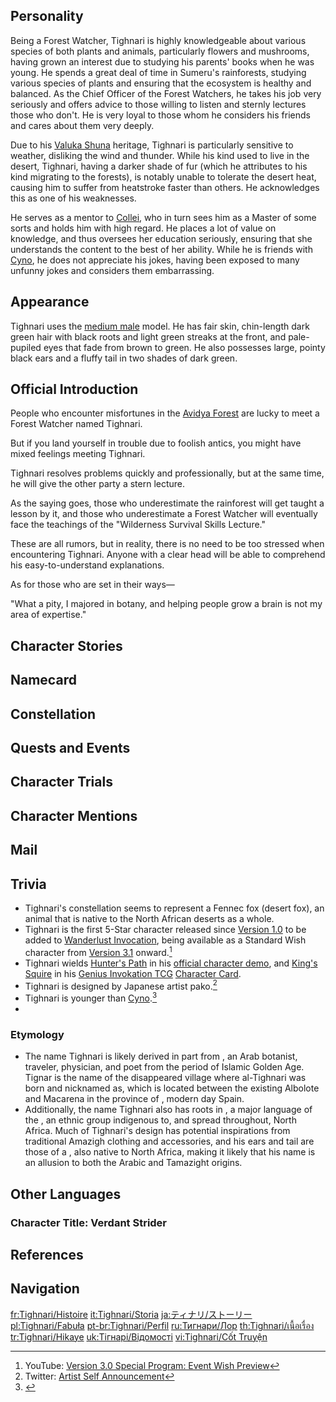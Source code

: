 {{CharacterTabs}}
{{Quote|An Avidya Forest Watcher and botanical scholar who graduated from Amurta. He leads a fruitful life of patrolling the rainforest, protecting the ecology, and lecturing fools every day.|Description from the Official Website<ref>Official ''Genshin Impact'' Website: [https://genshin.hoyoverse.com/en/character/sumeru?char=0 Tighnari]</ref>}}

==Personality==
{{Quote|A young researcher well-versed in botany who currently serves as a Forest Watcher in Avidya Forest. He is a straight shooter with a warm heart &mdash; and a dab hand at guiding even the dullest of pupils.|In-game character attributes and profile page text}}
Being a Forest Watcher, Tighnari is highly knowledgeable about various species of both plants and animals, particularly flowers and mushrooms, having grown an interest due to studying his parents' books when he was young. He spends a great deal of time in Sumeru's rainforests, studying various species of plants and ensuring that the ecosystem is healthy and balanced. As the Chief Officer of the Forest Watchers, he takes his job very seriously and offers advice to those willing to listen and sternly lectures those who don't. He is very loyal to those whom he considers his friends and cares about them very deeply. 

Due to his [[Valuka Shuna]] heritage, Tighnari is particularly sensitive to weather, disliking the wind and thunder. While his kind used to live in the desert, Tighnari, having a darker shade of fur (which he attributes to his kind migrating to the forests), is notably unable to tolerate the desert heat, causing him to suffer from heatstroke faster than others. He acknowledges this as one of his weaknesses.

He serves as a mentor to [[Collei]], who in turn sees him as a Master of some sorts and holds him with high regard. He places a lot of value on knowledge, and thus oversees her education seriously, ensuring that she understands the content to the best of her ability. While he is friends with [[Cyno]], he does not appreciate his jokes, having been exposed to many unfunny jokes and considers them embarrassing.

==Appearance==
{{See also|Woodland Song}}
<!-- Keep appearance section short and concise. Limit to 3-4 sentences. Outfits should be described on the outfit pages. -->
Tighnari uses the [[:Category:Medium Male Characters|medium male]] model. He has fair skin, chin-length dark green hair with black roots and light green streaks at the front, and pale-pupiled eyes that fade from brown to green. He also possesses large, pointy black ears and a fluffy tail in two shades of dark green.

==Official Introduction==
{{Official Introduction
|title=Lushness follows the fox in the forest
|link=https://www.hoyolab.com/article/5918230
|character=Tighnari}}
{{Quote|A message for you. I brought back a specialty from the desert, two packs of honeyed dates, which helps to replenish your energy, whether in the morning or at night. Thank you for your patience in teaching and taking care of Collei. Good luck with your work and best wishes for Collei's studies.|An anonymously written message left inside a candy box, placed on the watcher's table.}}
People who encounter misfortunes in the [[Avidya Forest]] are lucky to meet a Forest Watcher named Tighnari.

But if you land yourself in trouble due to foolish antics, you might have mixed feelings meeting Tighnari.

Tighnari resolves problems quickly and professionally, but at the same time, he will give the other party a stern lecture.

As the saying goes, those who underestimate the rainforest will get taught a lesson by it, and those who underestimate a Forest Watcher will eventually face the teachings of the "Wilderness Survival Skills Lecture."

These are all rumors, but in reality, there is no need to be too stressed when encountering Tighnari. Anyone with a clear head will be able to comprehend his easy-to-understand explanations.

As for those who are set in their ways&mdash;

"What a pity, I majored in botany, and helping people grow a brain is not my area of expertise."

==Character Stories==
{{Character Story
|title1        = Character Details
|text1         = <p>Those who travel through Avidya Forest will sometimes meet a rather special Forest Watcher.</p><!--
              --><p>He has large ears, a long tail, and a slightly delicate face. If a less discerning eye were to appraise him, he might even look like some kind of small, rare animal native to the forests.</p><!--
              --><p>But anyone who has even been acquainted with him will know that there is clarity to his words and steadiness in his bearing.</p><!--
              --><p>"One moment, please. Judging from your equipment, you're a traveling merchant bound for [[Sumeru City]], aren't you? Come back, please, you're going the wrong way."</p><!--
              --><p>"I mean, just look over there. The leaves are dense and the air grows damper. That doesn't seem like the main road leading to the city, no matter how you slice it."</p><!--
              --><p>"Oh dear, your waterskin is empty, isn't it?"</p><!--
              --><p>"Come, let me share some with you. Being in a rainforest is no reason to skimp on your water supply."</p><!--
              --><p>"If you drink any old water you find out here, you might next find yourself at [[Bimarstan]], you know?"</p><!--
              --><p>"Of course, if that is part of your itinerary, then I suppose you have... interesting opinions."</p><!--
              --><p>Amidst the flurry of instructions, the lost lamb will have all the arrangements made for them before they know it.</p><!--
              --><p>"Um... Thank you so much! Still, uh, might I ask who you are...?"</p><!--
              --><p>As the other Forest Rangers look upon the traveling merchant bowing to the diminutive Forest Watcher, they cannot help but laugh.</p><!--
              --><p>"Pfft-haha! Ahem. This is our G&mdash; Well, Forest Watcher Tighnari."</p>
|mention1      = 

|title2        = Character Story 1
|friendship2   = 2
|text2         = <p>Other than the most basic of forest maintenance, the Forest Rangers will often encounter a great number of problems whose origins lie in human hands:</p><!--
              --><p>Arbitrarily occupied camps, shacks built by the destruction of vegetation, domestic waste dumps that may become sources of pollution, bonfire embers that have yet to fully be extinguished...</p><!--
              --><p>In response to such situations, they must not only solve the problem at hand but also try to admonish the perpetrators, and yet these exhortations are not always accurately communicated.</p><!--
              --><p>This would improve greatly after Tighnari joined the Forest Watchers.</p><!--
              --><p>Part of this is his scholarly rigor &mdash; the way in which he will unceremoniously "teach" the troublemakers.</p><!--
              --><p>But more importantly, Tighnari is able to communicate the correct way to act and the reasons behind that in a manner most comprehensible to those he teaches.</p><!--
              --><p>The way he sees it, these crafts of living out in the wilds are also knowledge, and that getting people to accept knowledge is an art in and of itself.</p><!--
              --><p>It is far more useful to be straightforward about the other part's errors and what is at stake as opposed to dryly giving advice.</p><!--
              --><p>This is also why Tighnari has disagreements with the Akademiya's purveying of the [[Akasha Terminal]].</p><!--
              --><p>Knowledge is, in truth, the treasure of all living things. It should be passionately embraced by those who are curious about it as opposed to becoming a tool for survival, doled out in limited amounts.</p><!--
              --><p>Unfortunately, as a young researcher, Tighnari did not have anywhere near the clout to stand against the Akademiya, and even now he can only do what he can in a limited capacity.</p><!--
              --><p>At the same time, reality does not quite match up to one's ideals&mdash;</p><!--
              --><p>As such, some unlucky soul getting lectured by Tighnari is no uncommon sight in Avidya Forest.</p>
|mention2      = 

|title3        = Character Story 2
|friendship3   = 3
|text3         = <p>When Tighnari first arrived at Gandharva Ville, he was still a normal member of the Forest Rangers, no different from any other Forest Watcher.</p><!--
              --><p>"Rather than taking part in all these babbling debates about all these 'big ideas,' I might as well change the forest for the better in a practical manner, using what {{sic|I’ve}} learned."</p><!--
              --><p>&mdash;This was how Tighnari originally felt when he first joined the Forest Rangers, a fresh graduate from the Amurta school who had parted ways with the Akademiya.</p><!--
              --><p>But he soon discovered that the Forest Rangers had significant problems of their own.</p><!--
              --><p>They were passionate about protecting the forest, yes, but the organization as a whole lacked rational structure and instruction with any measure of scientific rigor.</p><!--
              --><p>Alas, change could never come without any difficulty, and yet Tighnari was never good at leaving things to rot.</p><!--
              --><p>As such, the highly active Tighnari leapt into action to turn things around.</p><!--
              --><p>He created a rationalized forest patrol log, assigned tasks according to each {{sic|person’s}} strengths, and regularly conducted natural history training for his fellow team members...</p><!--
              --><p>With the enthusiastic cooperation of his fellow rangers, the forest patrols around Avidya Forest grew ever more effective, especially around Gandharva Ville, where it could be said to be perfect.</p><!--
              --><p>Naturally, this knowledgeable and highly active researcher would become someone whom the Forest Rangers looked up to.</p><!--
              --><p>One day, Tighnari would discover that he had a new name amongst his colleagues.</p><!--
              --><p>"Hey there, General Watchleader! Could you look over the journal entry I wrote for today?"</p><!--
              --><p>"General Watchleader! {{sic|I’ve}} found some baggage down in the [[Chinvat Ravine]]. I've placed at the lost and found section."</p><!--
              --><p>"Oh no, where has [[Sag]] gone... Um, General Watchleader, have you seen it around?"</p><!--
              --><p>He at first took this for slips of the tongue, but many recurrences later, this sign would see his brows burrow.</p><!--
              --><p>"Do we actually have that rank? Or are we going for something similar to 'General Mahamatra'?"</p><!--
              --><p>Whatever the case, Tighnari would eventually prevail upon everyone to go back to calling him "Forest Watcher," "Master," or "Mr. Tighnari."</p><!--
              --><p>"I'm afraid 'General Watchleader' is too great a title for me to bear," or so he said.</p><!--
              --><p>"Heh, that actually reminded me of a joke someone once told about the title of 'General Mahamatra'..."</p><!--
              --><p>He did not make mention of this other reason for his refusal of that title.</p>
|mention3      = Sag

|title4        = Character Story 3
|friendship4   = 4
|text4         = <p>There was a time when a certain vibrantly-colored flower was all the rage amongst the people of Sumeru. Many people would buy it to adorn their houses, and thus it gradually became a trend.</p><!--
              --><p>Unfortunately, this flower was not long for the world if removed from the rainforest, and would only last two days at best if so plucked.</p><!--
              --><p>Flowers that were no longer fresh would soon be discarded, left by the wayside to rot &mdash; a shame by any standard of imagination.</p><!--
              --><p>This could not go on. Never mind the garbage or pollution-related issues, this trend ran the risk of damaging the forest ecosystem if it persisted long enough.</p><!--
              --><p>However, just as the Forest Rangers were mulling over this problem, Tighnari would send out an offer of cooperation with the flower sellers in the city:</p><!--
              --><p>The Forest Rangers would help them gather fresh flowers for free, but that they should provide an additional service, informing those who came to purchase the flowers that if they sent them back by the second day, they would obtain a receipt that could then be exchanged within the next 3 days for a dried flower decoration.</p><!--
              --><p>These decorations were of course provided by Tighnari and the Forest Rangers. The option to pay for them and how much to pay would be left up to the buyer of the flowers, just as things might go at a charity bazaar.</p><!--
              --><p>Part of this Mora would go to the store owner as service charge for collecting the leftover flowers, and the rest would be used for funding the Forest Rangers' efforts to maintain the rainforest.</p><!--
              --><p>This cooperation went quite smoothly indeed. The flower shop owners saved themselves the trouble of searching deep within the rainforest for their floral quarry and got some extra income; the Forest Rangers got to control the process and amount of flowers gathered, and also got some extra funds; those who bought flowers would not only receive a temporary flower as a companion, but also a more permanent memento.</p><!--
              --><p>This all went quite swimmingly, but some rangers did not understand, asking: "Why didn't we just ban the gathering of such flowers in the first place? Wouldn't that have been simpler?"</p><!--
              --><p>Tighnari shook his head when he heard this answer, causing his ears to shake.</p><!--
              --><p>"We shouldn't make such simple calculations. If we were to force our requests through, we would be just like a stolid lecturer who fails to have others understand, but who stirs up feelings of rebellion instead."</p><!--
              --><p>"If that were to happen, our reputation would be the least of our woes &mdash; we would have our hands full trying to deal with those who were coming to pick flowers illegally!"</p><!--
              --><p>"In any case, trends will change. Don't worry. I'm sure the people's attention will shift to something else soon."</p><!--
              --><p>Pragmatic as these words were, they quickly found traction with the Forest Rangers. Collei's nods were particularly rapid.</p><!--
              --><p>"The dried flower decorations that Master taught us to make have been pretty popular with the children, too!"</p>
|mention4      = Collei

|title5        = Character Story 4
|friendship5   = 5
|text5         = <p>Beings of [[Tighnarian|Tighnari's race]] are a rare and unpredictable sort, and usually give off the impression of being loners.</p><!--
              --><p>But Tighnari's circumstances appear to have been somewhat different.</p><!--
              --><p>Although he has spent much time meditating on his research and has spent comparatively little on cultivating relationships, he did wind up stumbling into a good number of comrades nonetheless.</p><!--
              --><p>Tighnari had excellent grades in the Akademiya early on, and many would come to him for help with their coursework. When his seminar courses would end, he would often go along with requests for group photos.</p><!--
              --><p>Not that he really understood them, but he agreed anyway.</p><!--
              --><p>That was how "Tighnari knows everything, and he's so nice to talk to!" became a widespread saying, causing many to fight for his time. Even students from other Darshans would want to collaborate with him.</p><!--
              --><p>This went on till one day, when his popularity also attracted the attention of the General Mahamatra Cyno&mdash;</p><!--
              --><p>Forming factions and gathering forces... these were nothing if not the harbingers of academic corruption!</p><!--
              --><p>Yet with some time spent observing Tighnari, Cyno found that the former had only received people out of the goodness of his heart.</p><!--
              --><p>Tighnari himself only really had eyes for his work, and was dispassionate concerning the offers of others.</p><!--
              --><p>Certainly he would agree to collaborate, but only in the interests of furthering his research in the best way possible.</p><!--
              --><p>Ultimately, Cyno's judgment was as such: "This is an upright and reliable talent who has no questionable dealings. Threat resolved.</p><!--
              --><p>It was perhaps due to this pure impression that the General Mahamatra, known for distancing himself from scholarship and scholars alike, would let down his guard and become friends with Tighnari in the days to come.</p><!--
              --><p>These factors would all culminate in yet another meeting with another comrade.</p><!--
              --><p>"This young lady's name is Collei?"</p><!--
              --><p>"It's okay if you can't read or write. We all start having no knowledge &mdash; in this you are no different from anyone else."</p><!--
              --><p>"Shall we start with writing your name, then?"</p>
|mention5      = Cyno,Collei

|title6        = Character Story 5
|friendship6   = 6
|text6         = <p>All who love research share the enjoyment of performing that research and a curiosity for the unknown.</p><!--
              --><p>This is also true of Tighnari, and indeed, his curiosity seems to have been with him since birth.</p><!--
              --><p>While children his age were still reading fairy tales, Tighnari was already flipping through crates and shelves in his parents' study.</p><!--
              --><p>From his father, who studied insects, he would take general textbooks, and from his paleontologist mother, he would borrow some images of fossils.</p><!--
              --><p>Thus did Tighnari absorb all this knowledge, whether he understood it or not, while hugging his tail.</p><!--
              --><p>Slowly, however, he found that as his knowledge increased, the unknowns that he wished to explore also grew more numerous.</p><!--
              --><p>For example, why were other people born without ears and tails like that of his family?</p><!--
              --><p>Flipping through all the ancient tomes he could find in his home, Tighnari discovered a manuscript left behind by an ancestor of his that concerned "Valuka Shuna."</p><!--
              --><p>As the records claimed, Valuka Shuna were a race subject to [[King Deshret]], and who dwelled in the vast desert, mostly possessing light-colored fur and large ears that were excellent at dissipating heat.</p><!--
              --><p>Later, calamity would descend and destroy King Deshret's realm, with the Valuka Shuna only surviving due to the grace of the [[Greater Lord Rukkhadevata|Dendro Archon]], which turned their fur green.</p><!--
              --><p>"It is worth noting that while Valuka Shuna were noted to have been more like foxes, the meaning of their name was 'large desert dog.'"</p><!--
              --><p>"According to a human friend of mine who has a very close relationship with the forest, it was a little creature known as an [[Aranara]] that gave them this name."</p><!--
              --><p>"Oh my," Young Tighnari thought in shock, "so I'm a 'large desert dog!'"</p><!--
              --><p>To be more precise, it was the fact that his ancestors had lived alongside the Valuka Shuna that they did end up inheriting some of their traits.</p><!--
              --><p>But of course, such technicalities were of no importance to an excited child. Thus did Tighnari immediately ask his father to bring him &mdash; the 'large desert dog' &mdash; back to the desert to have a look on his next surveying trip.</p><!--
              --><p>Unfortunately, they met with an accident. Not a few meters into the desert, Tighnari fell into a faint from the heat and had to be rushed back to the rainforest.</p><!--
              --><p>"Oh no," Tighnari thought sadly as he convalesced in his treehouse, "the 'large desert dogs' have devolved in my generation."</p><!--
              --><p>Many years later, the ignorant child had become a reliable researcher, and this event had become a joke consigned to the past.</p><!--
              --><p>Nowadays, Tighnari not only knows why those little Aranara gave them this name, but also why he faints easily from the desert heat.</p><!--
              --><p>The former is simple. Foxes and dogs are, biologically speaking, both canines, so the Aranara might have viewed them as interchangeable.</p><!--
              --><p>As for the latter, though Tighnari is loath to admit it, it probably had something to do with what his father said then as he tousled his hair.</p><!--
              --><p>"This lad's fur is an intensely dark shade of green. He's going to have trouble in the desert heat for sure!"</p>
|mention6      = King Deshret,Greater Lord Rukkhadevata

|title7        = Researcher's First Magnifying Glass
|friendship7   = 4
|text7         = <p>When little Tighnari would explore alone in the rainforest, he would carry a magnifying glass with him.</p><!--
              --><p>That was a gift from his mother. Light and cogent in design, it could immediately be recognized as a tool suited for children.</p><!--
              --><p>"Your ears can already help you hear sounds from reeeaaally far away, so let this magnifying glass help you see smaller things!"</p><!--
              --><p>Thus did Tighnari use this device to see the veins on the back of leaves, the powder that hung off butterfly wings, and the trails of the rainforest snakes...</p><!--
              --><p>It was through this gradual observation, collection, and consideration that he was eventually admitted into Amurta early, beginning his official learning journey under the Sage there.</p><!--
              --><p>Tighnari placed the magnifying glass, scarred and weathered by many years of use, on top of his brand new invitation letter, placed his hands on his cheeks, and thought for a good long while.</p><!--
              --><p>Finally, he had this constant companion of his converted into an ornament that he might wear on his person.</p><!--
              --><p>He knew that once he entered the Akademiya, he would study more complex books and access more marvelous instruments, and that there was little place for this old beginner's magnifying glass.</p><!--
              --><p>However, it would always be his companion in his search for knowledge, and would follow him to see lands wider and vaster still.</p>
|mention7      = 

|title8        = Vision
|friendship8   = 6
|text8         = <p>Academic conferences are unavoidable at the Akademiya, no matter whether one is here to learn or work.</p><!--
              --><p>Those at the podium will wax lyrical, and those in the audience will give their support. This sight is most commonplace at such conferences.</p><!--
              --><p>But strictly speaking, what researcher, adrift amidst the vast sea of information, will not make mistakes in their investigations?</p><!--
              --><p>At one such conference that Tighnari attended, one speaker spoke of things that Tighnari knew to be untrue.</p><!--
              --><p>Then, he was just a bystander and a listener. Glancing around his surroundings almost subconsciously, he noticed that neither his classmates nor his teachers had said anything.</p><!--
              --><p>What should he do? Perhaps everyone indeed knew what the problem was, but did not want to make the speaker lose face.</p><!--
              --><p>Or perhaps he was the only one who had noticed the problem, and his silence now would cause misinformation to spread...</p><!--
              --><p>But Tighnari did not hesitate long before steeling himself.</p><!--
              --><p>Though both his status and the scene were obstacles in his path, the rigor of knowledge eventually won out.</p><!--
              --><p>After all, knowledge was like a star blazing through the night sky. Nothing would divert its path.</p><!--
              --><p>So thinking, Tighnari raised his hand&mdash;</p><!--
              --><p>"My apologies. If I may interject&mdash;"</p><!--
              --><p>The researcher onstage was at first a bit shocked to hear his gentle voice, but reacted swiftly and invited him to elaborate.</p><!--
              --><p>As it turned out, Tighnari had done the right thing.</p><!--
              --><p>The speaker, after having processed enough of the information, accepted his corrections earnestly.</p><!--
              --><p>And once their exchange had ended, other students and teachers in attendance would also speak in their turn, leading to new research angles opening up for the topics discussed at the conference. Tighnari himself would also receive namecards from some well-known researchers.</p><!--
              --><p>Once the whole incident was over, Tighnari would heave a sigh of relief.</p><!--
              --><p>That was a fortunate... No, indeed, a joyous thing that those who studied alongside him also accorded knowledge the gravitas it deserved.</p><!--
              --><p>But he had not yet counted on something still more fortunate and joyous to occur.</p><!--
              --><p>When the meeting ended and Tighnari stood to leave, he heard a crisp, clear "clink!"</p><!--
              --><p>&mdash;Lo and behold, a Vision rolled off his garments onto the chair below.</p>
|mention8      = 
}}

==Namecard==
{{Namecard|Tighnari: Dew-Kissed}}

==Constellation==
{{Constellation Lore|Vulpes Zerda}}

==Quests and Events==
{{Quests and Events
|Where the Boat of Consciousness Lies = cutscene
}}

==Character Trials==
{{Trials by Character}}

==Character Mentions==
{{Character Mentions}}

==Mail==
{{Mails by Category List|Tighnari Mails}}

==Trivia==
* Tighnari's constellation seems to represent a Fennec fox (desert fox), an animal that is native to the North African deserts as a whole.
* Tighnari is the first 5-Star character released since [[Version 1.0]] to be added to [[Wanderlust Invocation]], being available as a Standard Wish character from [[Version 3.1]] onward.<ref>YouTube: [https://youtu.be/Sjv8d9X9h6s?t=2376 Version 3.0 Special Program: Event Wish Preview]</ref>
* Tighnari wields [[Hunter's Path]] in his [https://youtu.be/oSSCRUmaquo official character demo], and [[King's Squire]] in his [[Genius Invokation TCG]] [[Tighnari (Character Card)|Character Card]].
* Tighnari is designed by Japanese artist pako.<ref>Twitter: [https://twitter.com/pakosun/status/1562374769466413056 Artist Self Announcement]</ref>
* Tighnari is younger than [[Cyno]].<ref>{{Ref/Quest|A Riddle Amidst the Crowds}}</ref>
* {{Furnishing Mentions|Tighnari}}

===Etymology===
* The name Tighnari is likely derived in part from {{Lang|{{w|al-Tighnari}}|ar=الطغنري}}, an Arab botanist, traveler, physician, and poet from the period of Islamic Golden Age. Tignar is the name of the disappeared village where al-Tighnari was born and nicknamed as, which is located between the existing Albolote and Macarena in the province of {{w|Granada}}, modern day Spain.
* Additionally, the name Tighnari also has roots in {{w|Berber languages|Tamazight}}, a major language of the {{w|Berbers|Amazigh}}, an ethnic group indigenous to, and spread throughout, North Africa. Much of Tighnari's design has potential inspirations from traditional Amazigh clothing and accessories, and his ears and tail are those of a {{w|fennec fox}}, also native to North Africa, making it likely that his name is an allusion to both the Arabic and Tamazight origins.

==Other Languages==
===Character Title: Verdant Strider===
{{Other Languages
|en      = Verdant Strider
|zhs     = 浅蔚轻行
|zhs_rm  = Qiǎnwèi Qīngxíng
|zht     = 淺蔚輕行
|zht_rm  = Qiǎnwèi Qīngxíng
|zh_tl   = 
|ja      = 緑土逍遥
|ja_rm   = Ryokudo Shouyou
|ja_tl   = A Walk in the Verdant Area
|ko      = {{tt|신록|新綠}}의 발걸음
|ko_rm   = Sinrok-ui Balgeoreum
|ko_tl   = Step of Vendure
|es      = El Caminante de la Espesura
|es_tl   = The Thicket Walker
|fr      = Marcheur verdoyant
|fr_tl   = Verdant Walker
|ru      = Зелёный странник
|ru_tl   = Green Wanderer
|th      = ย่างก้าวในแดนไพร
|th_rm   = Yang Kao Nai Daen Phrai
|th_tl   = A Walk in the Forest Land
|vi      = Dạo Bước Rừng Xanh
|vi_tl   = A Walk Through the Green Forest
|de      = Wanderer im Grünen
|de_tl   = Wanderer in the Countryside
|id      = Verdant Strider
|pt      = Andarilho Verdejante
|pt_tl   = Verdant Wanderer
|tr      = Yeşil Yolgezer
|tr_tl   = 
|it      = Vagabondo verdeggiante
|it_tl   = Verdant Wanderer
}}

==References==
{{Reflist}}

==Navigation==
{{Character Navbox|Lore}}

[[fr:Tighnari/Histoire]]
[[it:Tighnari/Storia]]
[[ja:ティナリ/ストーリー]]
[[pl:Tighnari/Fabuła]]
[[pt-br:Tighnari/Perfil]]
[[ru:Тигнари/Лор]]
[[th:Tighnari/เนื้อเรื่อง]]
[[tr:Tighnari/Hikaye]]
[[uk:Тігнарі/Відомості]]
[[vi:Tighnari/Cốt Truyện]]